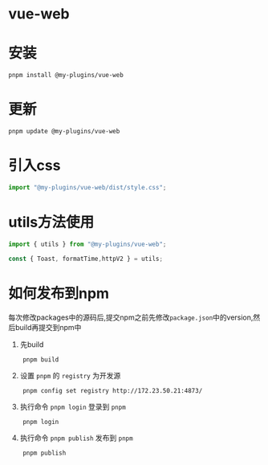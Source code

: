 # vue-web

# 安装

```Base
pnpm install @my-plugins/vue-web
```

# 更新

```Base
pnpm update @my-plugins/vue-web
```

# 引入css

```javascript
import "@my-plugins/vue-web/dist/style.css";
```
# utils方法使用

```javascript
import { utils } from "@my-plugins/vue-web";

const { Toast, formatTime,httpV2 } = utils;

```

# 如何发布到npm
每次修改packages中的源码后,提交npm之前先修改`package.json`中的version,然后build再提交到npm中
1.  先build
```Base
    pnpm build
```
    
2.  设置 `pnpm` 的 `registry` 为开发源
```Base
    pnpm config set registry http://172.23.50.21:4873/
```

3.  执行命令 `pnpm login` 登录到 `pnpm`
```Base
    pnpm login
```
    
4.  执行命令 `pnpm publish` 发布到 `pnpm`
```Base
    pnpm publish
```
    

